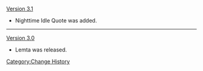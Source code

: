 [[Version 3.1]]
* Nighttime Idle Quote was added.
----
[[Version 3.0]]
* Lemta was released.
<noinclude>[[Category:Change History]]</noinclude>